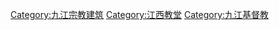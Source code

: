 [[Category:九江宗教建筑|Category:九江宗教建筑]]
[[Category:江西教堂|Category:江西教堂]]
[[Category:九江基督教|Category:九江基督教]]